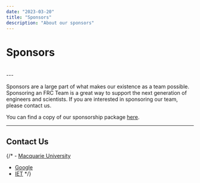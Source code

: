 ```yaml
---
date: "2023-03-20"
title: "Sponsors"
description: "About our sponsors"
---
```


# Sponsors
<br/>

<Sponsors showTitle={false} />
---

Sponsors are a large part of what makes our existence as a team possible. Sponsoring an FRC Team is a great way to support the next generation of engineers and scientists. If you are interested in sponsoring our team, please contact us.

You can find a copy of our sponsorship package [here](/assets/sponsorship_package.pdf).

---

## Contact Us

<Contact/>



{/* - [Macquarie University](https://www.mq.edu.au/)
- [Google](https://www.google.com/)
- [IET](https://www.theiet.org/) */}
